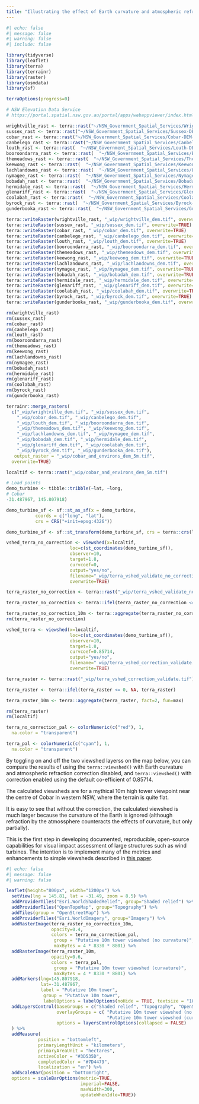 ```yaml
---
title: "Illustrating the effect of Earth curvature and atmospheric refration correction in viewshed calculations"
---
```


```r
#| echo: false
#| message: false
#| warning: false
#| include: false

library(tidyverse)
library(leaflet)
library(terra)
library(terrainr)
library(raster)
library(osmdata)
library(sf)

terraOptions(progress=0)

# NSW Elevation Data Service
# https://portal.spatial.nsw.gov.au/portal/apps/webappviewer/index.html?id=437c0697e6524d8ebf10ad0d915bc219

wrightville_rast <- terra::rast("~/NSW_Government_Spatial_Services/Wrightville-DEM-AHD_55_5m/Wrightville-DEM-AHD_55_5m.asc")
sussex_rast <- terra::rast("~/NSW_Government_Spatial_Services/Sussex-DEM-AHD_55_5m/Sussex-DEM-AHD_55_5m.asc")
cobar_rast <- terra::rast("~/NSW_Government_Spatial_Services/Cobar-DEM-AHD_55_5m/Cobar-DEM-AHD_55_5m.asc")
canbelego_rast <- terra::rast("~/NSW_Government_Spatial_Services/Canbelego-DEM-AHD_55_5m/Canbelego-DEM-AHD_55_5m.asc")
louth_rast <- terra::rast(  "~/NSW_Government_Spatial_Services/Louth-DEM-AHD_55_5m/Louth-DEM-AHD_55_5m.asc")
booroondarra_rast <- terra::rast(  "~/NSW_Government_Spatial_Services/Booroondarra-DEM-AHD_55_5m/Booroondarra-DEM-AHD_55_5m.asc")
themeadows_rast <- terra::rast(  "~/NSW_Government_Spatial_Services/TheMeadows-DEM-AHD_55_5m/TheMeadows-DEM-AHD_55_5m.asc")
keewong_rast <- terra::rast(  "~/NSW_Government_Spatial_Services/Keewong-DEM-AHD_55_5m/Keewong-DEM-AHD_55_5m.asc")
lachlandowns_rast <- terra::rast(  "~/NSW_Government_Spatial_Services/LachlanDowns-DEM-AHD_55_5m/LachlanDowns-DEM-AHD_55_5m.asc")
nymagee_rast <- terra::rast(  "~/NSW_Government_Spatial_Services/Nymagee-DEM-AHD_55_5m/Nymagee-DEM-AHD_55_5m.asc")
bobadah_rast <- terra::rast(  "~/NSW_Government_Spatial_Services/Bobadah-DEM-AHD_55_5m/Bobadah-DEM-AHD_55_5m.asc")
hermidale_rast <- terra::rast(  "~/NSW_Government_Spatial_Services/Hermidale-DEM-AHD_55_5m/Hermidale-DEM-AHD_55_5m.asc")
glenariff_rast <- terra::rast(  "~/NSW_Government_Spatial_Services/Glenariff-DEM-AHD_55_5m/Glenariff-DEM-AHD_55_5m.asc")
coolabah_rast <- terra::rast(  "~/NSW_Government_Spatial_Services/Coolabah-DEM-AHD_55_5m/Coolabah-DEM-AHD_55_5m.asc")
byrock_rast <- terra::rast(  "~/NSW_Government_Spatial_Services/Byrock-DEM-AHD_55_5m/Byrock-DEM-AHD_55_5m.asc")
gunderbooka_rast <- terra::rast(  "~/NSW_Government_Spatial_Services/Gunderbooka-DEM-AHD_55_5m/Gunderbooka-DEM-AHD_55_5m.asc")

terra::writeRaster(wrightville_rast, "_wip/wrightville_dem.tif", overwrite=TRUE)
terra::writeRaster(sussex_rast, "_wip/sussex_dem.tif", overwrite=TRUE)
terra::writeRaster(cobar_rast, "_wip/cobar_dem.tif", overwrite=TRUE)
terra::writeRaster(canbelego_rast, "_wip/canbelego_dem.tif", overwrite=TRUE)
terra::writeRaster(louth_rast, "_wip/louth_dem.tif", overwrite=TRUE)
terra::writeRaster(booroondarra_rast, "_wip/booroondarra_dem.tif", overwrite=TRUE)
terra::writeRaster(themeadows_rast, "_wip/themeadows_dem.tif", overwrite=TRUE)
terra::writeRaster(keewong_rast, "_wip/keewong_dem.tif", overwrite=TRUE)
terra::writeRaster(lachlandowns_rast, "_wip/lachlandowns_dem.tif", overwrite=TRUE)
terra::writeRaster(nymagee_rast, "_wip/nymagee_dem.tif", overwrite=TRUE)
terra::writeRaster(bobadah_rast, "_wip/bobadah_dem.tif", overwrite=TRUE)
terra::writeRaster(hermidale_rast, "_wip/hermidale_dem.tif", overwrite=TRUE)
terra::writeRaster(glenariff_rast, "_wip/glenariff_dem.tif", overwrite=TRUE)
terra::writeRaster(coolabah_rast, "_wip/coolabah_dem.tif", overwrite=TRUE)
terra::writeRaster(byrock_rast, "_wip/byrock_dem.tif", overwrite=TRUE)
terra::writeRaster(gunderbooka_rast, "_wip/gunderbooka_dem.tif", overwrite=TRUE)

rm(wrightville_rast)
rm(sussex_rast)
rm(cobar_rast)
rm(canbelego_rast)
rm(louth_rast)
rm(booroondarra_rast)
rm(themeadows_rast)
rm(keewong_rast)
rm(lachlandowns_rast)
rm(nymagee_rast)
rm(bobadah_rast)
rm(hermidale_rast)
rm(glenariff_rast)
rm(coolabah_rast)
rm(byrock_rast)
rm(gunderbooka_rast)

terrainr::merge_rasters(
  c("_wip/wrightville_dem.tif", "_wip/sussex_dem.tif",
    "_wip/cobar_dem.tif", "_wip/canbelego_dem.tif",
    "_wip/louth_dem.tif", "_wip/booroondarra_dem.tif",
    "_wip/themeadows_dem.tif", "_wip/keewong_dem.tif",
    "_wip/lachlandowns_dem.tif", "_wip/nymagee_dem.tif",
    "_wip/bobadah_dem.tif", "_wip/hermidale_dem.tif",
    "_wip/glenariff_dem.tif", "_wip/coolabah_dem.tif",
    "_wip/byrock_dem.tif", "_wip/gunderbooka_dem.tif"),
   output_raster = "_wip/cobar_and_environs_dem_5m.tif",
  overwrite=TRUE)

localtif <- terra::rast("_wip/cobar_and_environs_dem_5m.tif")  

# Load points
demo_turbine <- tibble::tribble(~lat, ~long,
# Cobar
-31.487967, 145.807918)

demo_turbine_sf <- sf::st_as_sf(x = demo_turbine,                         
           coords = c("long", "lat"),
           crs = CRS("+init=epsg:4326"))

demo_turbine_sf <- sf::st_transform(demo_turbine_sf, crs = terra::crs(localtif))

vshed_terra_no_correction <- viewshed(x=localtif,
                        loc=c(st_coordinates(demo_turbine_sf)), 
                        observer=10,
                        target=1.8,
                        curvcoef=0,
                        output="yes/no",
                        filename="_wip/terra_vshed_validate_no_correction.tif",
                        overwrite=TRUE)

terra_raster_no_correction <- terra::rast("_wip/terra_vshed_validate_no_correction.tif")

terra_raster_no_correction <- terra::ifel(terra_raster_no_correction <= 0, NA, terra_raster_no_correction)

terra_raster_no_correction_10m <- terra::aggregate(terra_raster_no_correction, fact=2, fun=max)
rm(terra_raster_no_correction)

vshed_terra <- viewshed(x=localtif,
                        loc=c(st_coordinates(demo_turbine_sf)), 
                        observer=10,
                        target=1.8,
                        curvcoef=0.85714,
                        output="yes/no",
                        filename="_wip/terra_vshed_correction_validate.tif",
                        overwrite=TRUE)

terra_raster <- terra::rast("_wip/terra_vshed_correction_validate.tif")

terra_raster <- terra::ifel(terra_raster <= 0, NA, terra_raster)

terra_raster_10m <- terra::aggregate(terra_raster, fact=2, fun=max)

rm(terra_raster)
rm(localtif)

terra_no_correction_pal <- colorNumeric(c("red"), 1,
  na.color = "transparent")

terra_pal <- colorNumeric(c("cyan"), 1,
  na.color = "transparent")

```

By toggling on and off the two viewshed layerss on the map below, you can compare  the results of using the `terra::viewshed()` with Earth curvature and atmospheric refraction correction disabled, and `terra::viewshed()` with correction enabled using the default co-efficient of 0.85714.

The calculated viewsheds are for a mythical 10m high tower viewpoint near the centre of Cobar in western NSW, where the terrain is quite flat.

It is easy to see that without the correction, the calculated viewshed is much larger because the curvature of the Earth is ignored (although refraction by the atmossphere counteracts the effects of curvature, but only partially).

This is the first step in developing documented, reproducible, open-source capabilities for visual impact assessment of large structures such as wind turbines. The intention is to implement many of the metrics and enhancements to simple viewsheds described in [this paper](https://www.sciencedirect.com/science/article/pii/S016920462200072X).

:::{.column-page}

```r
#| echo: false
#| message: false
#| warning: false

leaflet(height="800px", width="1200px") %>% 
  setView(lng = 145.81, lat = -31.49, zoom = 8.5) %>%
  addProviderTiles("Esri.WorldShadedRelief", group="Shaded relief") %>%
  addProviderTiles("OpenTopoMap", group="Topography") %>%
  addTiles(group = "OpenStreetMap") %>%
  addProviderTiles("Esri.WorldImagery", group="Imagery") %>%
  addRasterImage(terra_raster_no_correction_10m, 
                 opacity=0.4, 
                 colors = terra_no_correction_pal,
                  group = "Putative 10m tower viewshed (no curvature)",
                  maxBytes = 4 * 8330 * 8801) %>%
  addRasterImage(terra_raster_10m, 
                 opacity=0.6, 
                 colors = terra_pal,
                  group = "Putative 10m tower viewshed (curvature)",
                  maxBytes = 4 * 8330 * 8801) %>%
  addMarkers(lng=145.807918,
             lat=-31.487967,  
             label = "Putative 10m tower",
              group = "Putative 10m tower",
              labelOptions = labelOptions(noHide = TRUE, textsize = "10px")) %>%  
  addLayersControl(baseGroups = c("Shaded relief", "Topography", "OpenStreetMap", "Imagery"),
                   overlayGroups = c( "Putative 10m tower viewshed (no curvature)",
                                      "Putative 10m tower viewshed (curvature)"),
                   options = layersControlOptions(collapsed = FALSE)
  ) %>%
  addMeasure(
            position = "bottomleft",
            primaryLengthUnit = "kilometers",
            primaryAreaUnit = "hectares",
            activeColor = "#3D535D",
            completedColor = "#7D4479",
            localization = "en") %>%
  addScaleBar(position = "bottomright",
  options = scaleBarOptions(metric=TRUE, 
                            imperial=FALSE,
                            maxWidth=300,
                            updateWhenIdle=TRUE))

                    
```

:::

